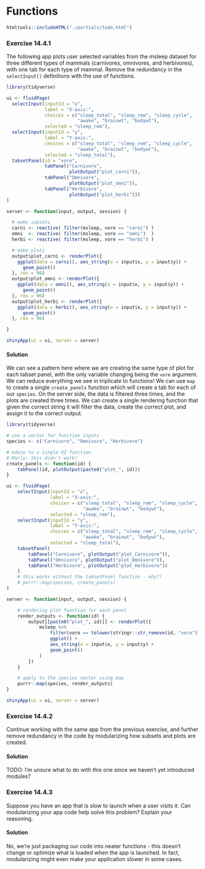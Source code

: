 # Functions

```r
htmltools::includeHTML("./partials/todo.html")
```

### Exercise 14.4.1 {-}

The following app plots user selected variables from the msleep dataset for three different types of mammals (carnivores, omnivores, and herbivores), with one tab for each type of mammal. Remove the redundancy in the `selectInput()` definitions with the use of functions.

```r
library(tidyverse)

ui <- fluidPage(
  selectInput(inputId = "x",
              label = "X-axis:",
              choices = c("sleep_total", "sleep_rem", "sleep_cycle", 
                          "awake", "brainwt", "bodywt"),
              selected = "sleep_rem"),
  selectInput(inputId = "y",
              label = "Y-axis:",
              choices = c("sleep_total", "sleep_rem", "sleep_cycle", 
                          "awake", "brainwt", "bodywt"),
              selected = "sleep_total"),
  tabsetPanel(id = "vore",
              tabPanel("Carnivore",
                       plotOutput("plot_carni")),
              tabPanel("Omnivore",
                       plotOutput("plot_omni")),
              tabPanel("Herbivore",
                       plotOutput("plot_herbi")))
)

server <- function(input, output, session) {

  # make subsets
  carni <- reactive( filter(msleep, vore == "carni") )
  omni  <- reactive( filter(msleep, vore == "omni")  )
  herbi <- reactive( filter(msleep, vore == "herbi") )

  # make plots
  output$plot_carni <- renderPlot({
    ggplot(data = carni(), aes_string(x = input$x, y = input$y)) +
      geom_point()
  }, res = 96)
  output$plot_omni <- renderPlot({
    ggplot(data = omni(), aes_string(x = input$x, y = input$y)) +
      geom_point()
  }, res = 96)
  output$plot_herbi <- renderPlot({
    ggplot(data = herbi(), aes_string(x = input$x, y = input$y)) +
      geom_point()
  }, res = 96)

}

shinyApp(ui = ui, server = server)
```

:::solution
#### Solution {-}

We can see a pattern here where we are creating the same type of plot for each tabset panel, with the only variable changing being the `vore` argument. We can reduce everything we see in triplicate to functions! We can use `map` to create a single `create_panels` function which will create a tab for each of our `species`. On the server side, the data is filtered three times, and the plots are created three times. We can create a single rendering function that given the correct string it will filter the data, create the correct plot, and assign it to the correct output.

```r
library(tidyverse)

# use a vector for function inputs
species <- c("Carnivore", "Omnivore", "Herbivore")

# educe to a single UI function
# Marly: this didn't work!
create_panels <- function(id) {
    tabPanel(id, plotOutput(paste0("plot_", id)))
}

ui <- fluidPage(
    selectInput(inputId = "x",
                label = "X-axis:",
                choices = c("sleep_total", "sleep_rem", "sleep_cycle",
                            "awake", "brainwt", "bodywt"),
                selected = "sleep_rem"),
    selectInput(inputId = "y",
                label = "Y-axis:",
                choices = c("sleep_total", "sleep_rem", "sleep_cycle",
                            "awake", "brainwt", "bodywt"),
                selected = "sleep_total"),
    tabsetPanel(
        tabPanel("Carnivore", plotOutput("plot_Carnivore")),
        tabPanel("Omnivore", plotOutput("plot_Omnivore")),
        tabPanel("Herbivore", plotOutput("plot_Herbivore"))
    )
    # this works without the tabsetPanel function - why?!
    # purrr::map(species, create_panels)
)

server <- function(input, output, session) {

    # rendering plot function for each panel
    render_outputs <- function(id) {
        output[[paste0("plot_", id)]] <- renderPlot({
            msleep %>%
                filter(vore == tolower(stringr::str_remove(id, "vore")) %>%
                ggplot() +
                aes_string(x = input$x, y = input$y) +
                geom_point()
            )
        })
    }

    # apply to the species vector using map
    purrr::map(species, render_outputs)
}

shinyApp(ui = ui, server = server)
```
:::

<!---------------------------------------------------------------------------->
<!---------------------------------------------------------------------------->
<!---------------------------------------------------------------------------->

### Exercise 14.4.2 {-}

Continue working with the same app from the previous exercise, and further remove redundancy in the code by modularizing how subsets and plots are created.

:::solution
#### Solution {-}

TODO: I'm unsure what to do with this one since we haven't yet introduced modules? 

:::

<!---------------------------------------------------------------------------->
<!---------------------------------------------------------------------------->
<!---------------------------------------------------------------------------->

### Exercise 14.4.3 {-}

Suppose you have an app that is slow to launch when a user visits it. Can
modularizing your app code help solve this problem? Explain your reasoning.

:::solution
#### Solution {-}

No, we're just packaging our code into neater functions - this doesn't change or optimize what is loaded when the app is launched. In fact, modularizing might even make your application slower in some cases. 
:::
